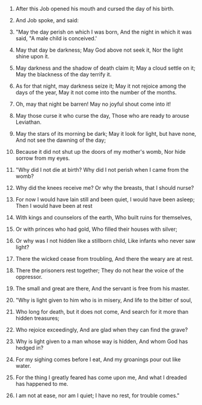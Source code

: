 
1. After this Job opened his mouth and cursed the day of his birth.

2. And Job spoke, and said:

3. "May the day perish on which I was born, And the night in which it was said, "A male child is conceived.'

4. May that day be darkness; May God above not seek it, Nor the light shine upon it.

5. May darkness and the shadow of death claim it; May a cloud settle on it; May the blackness of the day terrify it.

6. As for that night, may darkness seize it; May it not rejoice among the days of the year, May it not come into the number of the months.

7. Oh, may that night be barren! May no joyful shout come into it!

8. May those curse it who curse the day, Those who are ready to arouse Leviathan.

9. May the stars of its morning be dark; May it look for light, but have none, And not see the dawning of the day;

10. Because it did not shut up the doors of my mother's womb, Nor hide sorrow from my eyes.

11. "Why did I not die at birth? Why did I not perish when I came from the womb?

12. Why did the knees receive me? Or why the breasts, that I should nurse?

13. For now I would have lain still and been quiet, I would have been asleep; Then I would have been at rest

14. With kings and counselors of the earth, Who built ruins for themselves,

15. Or with princes who had gold, Who filled their houses with silver;

16. Or why was I not hidden like a stillborn child, Like infants who never saw light?

17. There the wicked cease from troubling, And there the weary are at rest.

18. There the prisoners rest together; They do not hear the voice of the oppressor.

19. The small and great are there, And the servant is free from his master.

20. "Why is light given to him who is in misery, And life to the bitter of soul,

21. Who long for death, but it does not come, And search for it more than hidden treasures;

22. Who rejoice exceedingly, And are glad when they can find the grave?

23. Why is light given to a man whose way is hidden, And whom God has hedged in?

24. For my sighing comes before I eat, And my groanings pour out like water.

25. For the thing I greatly feared has come upon me, And what I dreaded has happened to me.

26. I am not at ease, nor am I quiet; I have no rest, for trouble comes."



